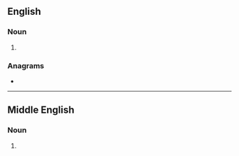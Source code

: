 {{also|Brewers}}
==English==

===Noun===
{{head|en|noun form}}

# {{plural of|en|brewer}}

===Anagrams===
* {{anagrams|en|a=beerrsw|rebrews}}

----

==Middle English==

===Noun===
{{head|enm|noun plural form}}

# {{plural of|enm|brewere}}